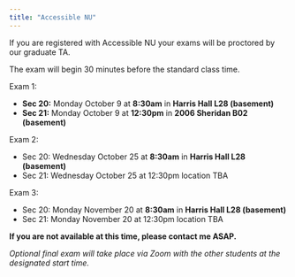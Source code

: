```yaml
---
title: "Accessible NU"
---
```


If you are registered with Accessible NU your exams will be proctored by our graduate TA.

The exam will begin 30 minutes before the standard class time.

Exam 1:

-   **Sec 20:** Monday October 9 at **8:30am** in **Harris Hall L28 (basement)**
-   **Sec 21:** Monday October 9 at **12:30pm** in **2006 Sheridan B02 (basement)**

Exam 2:

-   Sec 20: Wednesday October 25 at **8:30am** in **Harris Hall L28 (basement)**
-   Sec 21: Wednesday October 25 at 12:30pm location TBA

Exam 3:

-   Sec 20: Monday November 20 at **8:30am** in **Harris Hall L28 (basement)**
-   Sec 21: Monday November 20 at 12:30pm location TBA

**If you are not available at this time, please contact me ASAP.**

*Optional final exam will take place via Zoom with the other students at the designated start time.*
